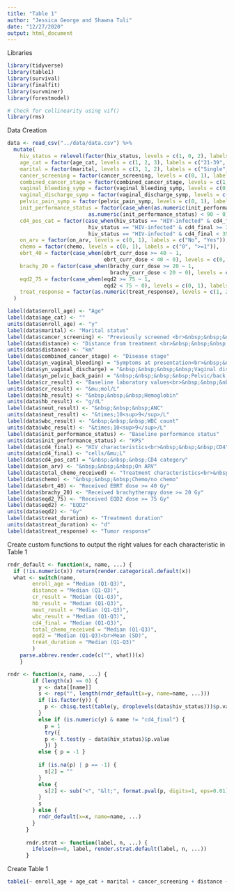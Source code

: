 ```yaml
---
title: "Table 1"
author: "Jessica George and Shawna Tuli"
date: "12/27/2020"
output: html_document
---
```


Libraries
```r
library(tidyverse)
library(table1)
library(survival)
library(finalfit)
library(survminer)
library(forestmodel)

# Check for collinearity using vif()
library(rms)
```

Data Creation
```r
data <- read_csv("../data/data.csv") %>% 
  mutate(
    hiv_status = relevel(factor(hiv_status, levels = c(1, 0, 2), labels = c("HIV-infected", "HIV-uninfected", "<i>P</i>")), ref = "HIV-uninfected"),
    age_cat = factor(age_cat, levels = c(1, 2, 3), labels = c("21-39", "40-59", ">60")),
    marital = factor(marital, levels = c(3, 1, 2), labels = c("Single", "Married/partnered", "Divorced/widowed")),
    cancer_screening = factor(cancer_screening, levels = c(0, 1), labels = c("No", "Yes")),
    combined_cancer_stage = factor(combined_cancer_stage, levels = c(1, 2, 3, 4), labels = c("I (IB1*, IB2)", "II (IIA, IIB)", "III (IIIA, IIIB)", "IV")),
    vaginal_bleeding_symp = factor(vaginal_bleeding_symp, levels = c(0, 1), labels = c("No", "Yes")),
    vaginal_discharge_symp = factor(vaginal_discharge_symp, levels = c(0, 1), labels = c("No", "Yes")),
    pelvic_pain_symp = factor(pelvic_pain_symp, levels = c(0, 1), labels = c("No", "Yes")),
    init_performance_status = factor(case_when(as.numeric(init_performance_status) >= 90 ~ 1, 
                          as.numeric(init_performance_status) < 90 ~ 0), levels = c(1, 0), labels = c(">=90", "<90")),
    cd4_pos_cat = factor(case_when(hiv_status == "HIV-infected" & cd4_final >= 500 ~ 1, 
                          hiv_status == "HIV-infected" & cd4_final >= 350 & cd4_final < 500 ~ 2,
                          hiv_status == "HIV-infected" & cd4_final < 350 ~ 3), levels = c(1, 2, 3), labels = c(">=500", ">=350-<500", "<350")),
    on_arv = factor(on_arv, levels = c(0, 1), labels = c("No", "Yes")),
    chemo = factor(chemo, levels = c(0, 1), labels = c("0", ">=1")),
    ebrt_40 = factor(case_when(ebrt_curr_dose >= 40 ~ 1, 
                               ebrt_curr_dose < 40 ~ 0), levels = c(0, 1), labels = c("No", "Yes")),
    brachy_20 = factor(case_when(brachy_curr_dose >= 20 ~ 1, 
                                 brachy_curr_dose < 20 ~ 0), levels = c(0, 1), labels = c("No", "Yes")),
    eqd2_75 = factor(case_when(eqd2 >= 75 ~ 1,
                               eqd2 < 75 ~ 0), levels = c(0, 1), labels = c("No", "Yes")),
    treat_response = factor(as.numeric(treat_response), levels = c(1, 2, 5), labels = c("Complete", "Partial", "Not available"))
  )

label(data$enroll_age) <- "Age"
label(data$age_cat) <- ""
units(data$enroll_age) <- "y"
label(data$marital) <- "Marital status"
label(data$cancer_screening) <- "Previously screened <br>&nbsp;&nbsp;&nbsp;&nbsp;&nbsp;for cervical cancer"
label(data$distance) <- "Distance from treatment <br>&nbsp;&nbsp;&nbsp;&nbsp;&nbsp;facility"
units(data$distance) <- "km"
label(data$combined_cancer_stage) <- "Disease stage"
label(data$yn_vaginal_bleeding) = "Symptoms at presentation<br>&nbsp;&nbsp;&nbsp;&nbsp;Vaginal bleeding"
label(data$yn_vaginal_discharge) = "&nbsp;&nbsp;&nbsp;&nbsp;Vaginal discharge"
label(data$yn_pelvic_back_pain) = "&nbsp;&nbsp;&nbsp;&nbsp;Pelvic/back pain"
label(data$cr_result) <- "Baseline laboratory values<br>&nbsp;&nbsp;&nbsp;Creatinine"
units(data$cr_result) <- "&mu;mol/L"
label(data$hb_result) <- "&nbsp;&nbsp;&nbsp;Hemoglobin"
units(data$hb_result) <- "g/dL"
label(data$neut_result) <- "&nbsp;&nbsp;&nbsp;ANC"
units(data$neut_result) <- "&times;10<sup>9</sup>/L"
label(data$wbc_result) <- "&nbsp;&nbsp;&nbsp;WBC count"
units(data$wbc_result) <- "&times;10<sup>9</sup>/L"
label(data$init_performance_status) <- "Baseline performance status"
units(data$init_performance_status) <- "KPS"
label(data$cd4_final) <- "HIV characteristics<br>&nbsp;&nbsp;&nbsp;CD4"
units(data$cd4_final) <- "cells/&mu;L"
label(data$cd4_pos_cat) = "&nbsp;&nbsp;&nbsp;CD4 category"
label(data$on_arv) <- "&nbsp;&nbsp;&nbsp;On ARV"
label(data$total_chemo_received) <- "Treatment characteristics<br>&nbsp;&nbsp;&nbsp;No. of chemo cycles received"
label(data$chemo) <- "&nbsp;&nbsp;&nbsp;Chemo/no chemo"
label(data$ebrt_40) <- "Received EBRT dose >= 40 Gy"
label(data$brachy_20) <- "Received brachytherapy dose >= 20 Gy"
label(data$eqd2_75) <- "Received EQD2 dose >= 75 Gy"
label(data$eqd2) <- "EQD2"
units(data$eqd2) <- "Gy"
label(data$treat_duration) <- "Treatment duration"
units(data$treat_duration) <- "d"
label(data$treat_response) <- "Tumor response"
```

Create custom functions to output the right values for each characteristic in Table 1
```r
rndr_default <- function(x, name, ...) {
  if (!is.numeric(x)) return(render.categorical.default(x))
  what <- switch(name,
        enroll_age = "Median (Q1-Q3)",
        distance = "Median (Q1-Q3)",
        cr_result = "Median (Q1-Q3)",
        hb_result = "Median (Q1-Q3)",
        neut_result = "Median (Q1-Q3)",
        wbc_result = "Median (Q1-Q3)",
        cd4_final = "Median (Q1-Q3)",
        total_chemo_received = "Median (Q1-Q3)",
        eqd2 = "Median (Q1-Q3)<br>Mean (SD)",
        treat_duration = "Median (Q1-Q3)"
        )
    parse.abbrev.render.code(c("", what))(x)
    }

rndr <- function(x, name, ...) {
        if (length(x) == 0) {
          y <- data[[name]]
          s <- rep("", length(rndr_default(x=y, name=name, ...)))
          if (is.factor(y)) {
            p <- chisq.test(table(y, droplevels(data$hiv_status)))$p.value
          }
          else if (is.numeric(y) & name != "cd4_final") {
            p = 1
            try({
            p <- t.test(y ~ data$hiv_status)$p.value
            }) }
          else { p = -1 }
          
          if (is.na(p) | p == -1) {
            s[2] = ""
          }
          else {
            s[2] <- sub("<", "&lt;", format.pval(p, digits=1, eps=0.01))
          }
          s
        } else {
          rndr_default(x=x, name=name, ...)
        }
      }
      
      rndr.strat <- function(label, n, ...) {
        ifelse(n==0, label, render.strat.default(label, n, ...))
      }
```

Create Table 1
```r
table1(~ enroll_age + age_cat + marital + cancer_screening + distance + combined_cancer_stage + vaginal_bleeding_symp + vaginal_discharge_symp + pelvic_pain_symp + cr_result + hb_result + neut_result + wbc_result + init_performance_status + cd4_final + cd4_pos_cat + on_arv + total_chemo_received + chemo + ebrt_40 + brachy_20 + eqd2_75 + eqd2 + treat_duration + treat_response | hiv_status, data = data, droplevels = F, overall = F, rowlabelhead = "Characteristic", render = rndr, colnames = c("Characteristic", "HIV-infected", "HIV-unifected"), caption = "Table 1", footnote = "IB1 includes patients who have received chemoradiation therapy, excluding those who have received surgery.<br><i>Abbreviations:</i> ANC = absolute neutrophil count; ARV = antiretroviral; EBRT = external beam radiation therapy; EQD2 = radiobiological equivalent dose; KPS = Karofsky performance score; WBC = white blood cells.<br>Values are presented as number (percentage), unless otherwise noted.")
```